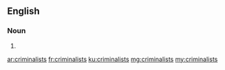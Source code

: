 ==English==

===Noun===
{{head|en|plural}}

# {{plural of|criminalist|lang=en|nocat=1}}

[[ar:criminalists]]
[[fr:criminalists]]
[[ku:criminalists]]
[[mg:criminalists]]
[[my:criminalists]]